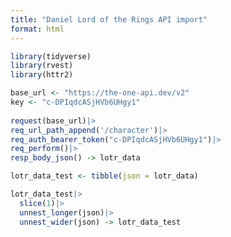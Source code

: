 ```yaml
---
title: "Daniel Lord of the Rings API import"
format: html
---
```


```r
library(tidyverse)
library(rvest)
library(httr2)
```


```r
base_url <- "https://the-one-api.dev/v2"
key <- "c-DPIqdcASjHVb6UHgy1"
  
request(base_url)|>
req_url_path_append('/character')|>
req_auth_bearer_token("c-DPIqdcASjHVb6UHgy1")|>
req_perform()|>
resp_body_json() -> lotr_data
```

```r
lotr_data_test <- tibble(json = lotr_data)
```

```r
lotr_data_test|>
  slice(1)|>
  unnest_longer(json)|>
  unnest_wider(json) -> lotr_data_test
```

```r

```





